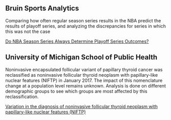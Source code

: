 ## Bruin Sports Analytics

Comparing how often regular season series results in the NBA predict the results of playoff series, and analyzing the discrepancies for series in which this was not the case

[Do NBA Season Series Always Determine Playoff Series Outcomes?](https://www.bruinsportsanalytics.com/post/season-series-playoffs)

## University of Michigan School of Public Health

Noninvasive encapsulated follicular variant of papillary thyroid cancer was reclassified as noninvasive follicular thyroid neoplasm with papillary-like nuclear features (NIFTP) in January 2017. The impact of this nomenclature change at a population level remains unknown. Analysis is done on different demographic groups to see which groups are most affected by this reclassification.

[Variation in the diagnosis of noninvasive follicular thyroid neoplasm with papillary-like nuclear features (NIFTP)](https://academic.oup.com/jcem/article-abstract/107/10/e4072/6653515)


